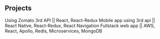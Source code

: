## Projects

<ProjectCard title="Pocket Resto Web App" link="https://pocket-resto-romi.web.app/" bg="linear-gradient(to right, #007580 0%, #282846 100%)">
Using Zomato 3rd API || React, React-Redux
</ProjectCard>

<ProjectCard title="Sudoku Mobile Game" link="h ttps://expo.io/@romizaki/projects/SuDoKu" bg="linear-gradient(to right, #282846 0%, #282846 100%)">
Mobile app using 3rd api ||
React Native, React-Redux, React Navigation
</ProjectCard>

<ProjectCard title="Movie and Series Pocket Web App" link="http://movie-romi.s3-website-ap-southeast-1.amazonaws.com/" bg="linear-gradient(to right, #007580 20%, #282846 90%)">
Fullstack web app || AWS, React, Apollo, Redis, Microservices, MongoDB
</ProjectCard>